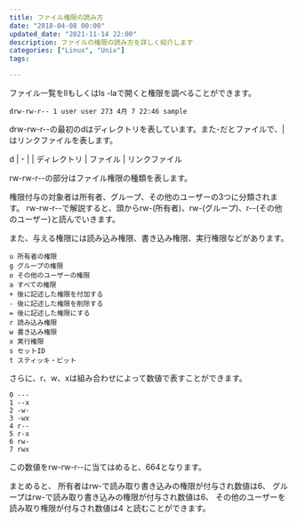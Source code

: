 ```yaml
---
title: ファイル権限の読み方
date: "2018-04-08 00:00"
updated_date: "2021-11-14 22:00"
description: ファイルの権限の読み方を詳しく紹介します
categories: ["Linux", "Unix"]
tags:

---
```

ファイル一覧をllもしくはls -laで開くと権限を調べることができます。

```
drw-rw-r-- 1 user user 273 4月 7 22:46 sample
```

drw-rw-r--の最初のdはディレクトリを表しています。また-だとファイルで、|はリンクファイルを表します。

d | - | |
ディレクトリ | ファイル | リンクファイル

rw-rw-r--の部分はファイル権限の種類を表します。

権限付与の対象者は所有者、グループ、その他のユーザーの3つに分類されます。
rw-rw-r--で解説すると、頭からrw-(所有者)、rw-(グループ)、r--(その他のユーザー)と読んでいきます。

また、与える権限には読み込み権限、書き込み権限、実行権限などがあります。

```
u 所有者の権限
g グループの権限
o その他のユーザーの権限
a すべての権限
+ 後に記述した権限を付加する
- 後に記述した権限を削除する
= 後に記述した権限にする
r 読み込み権限
w 書き込み権限
x 実行権限
s セットID
t スティッキ・ビット
```

さらに、r、w、xは組み合わせによって数値で表すことができます。

```
0 ---
1 --x
2 -w-
3 -wx
4 r--
5 r-x
6 rw-
7 rwx
```

この数値をrw-rw-r--に当てはめると、664となります。

まとめると、
所有者はrw-で読み取り書き込みの権限が付与され数値は6、
グループはrw-で読み取り書き込みの権限が付与され数値は6、
その他のユーザーを読み取り権限が付与され数値は4
と読むことができます。
